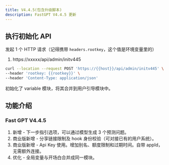 ```yaml
---
title: V4.4.5(包含升级脚本)
description: FastGPT V4.4.5 更新
---
```


## 执行初始化 API

发起 1 个 HTTP 请求（记得携带 `headers.rootkey`，这个值是环境变量里的）

1. https://xxxxx/api/admin/initv445

```bash
curl --location --request POST 'https://{{host}}/api/admin/initv445' \
--header 'rootkey: {{rootkey}}' \
--header 'Content-Type: application/json'
```

初始化了 variable 模块，将其合并到用户引导模块中。

## 功能介绍

### Fast GPT V4.4.5

1. 新增 - 下一步指引选项，可以通过模型生成 3 个预测问题。
2. 商业版新增 - 分享链接限制及 hook 身份校验（可对接已有的用户系统）。
3. 商业版新增 - Api Key 使用。增加别名、额度限制和过期时间。自带 appId，无需额外连接。
4. 优化 - 全局变量与开场白合并成同一模块。
